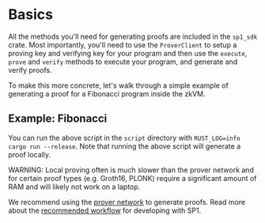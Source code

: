 
# Basics

All the methods you'll need for generating proofs are included in the `sp1_sdk` crate. Most importantly, you'll need to use the `ProverClient` to setup a proving key and verifying key for your program and then use the `execute`, `prove` and `verify` methods to execute your program, and generate and verify proofs.

To make this more concrete, let's walk through a simple example of generating a proof for a Fibonacci program inside the zkVM.

## Example: Fibonacci

<Example />

You can run the above script in the `script` directory with `RUST_LOG=info cargo run --release`. Note that running the above script will generate a proof locally.

<div class="warning">
WARNING: Local proving often is much slower than the prover network and for certain proof types (e.g. Groth16, PLONK) require a significant amount of RAM and will likely not work on a laptop.
</div>

We recommend using the [prover network](./prover-network.md) to generate proofs. Read more about the [recommended workflow](./recommended-workflow.md) for developing with SP1.
